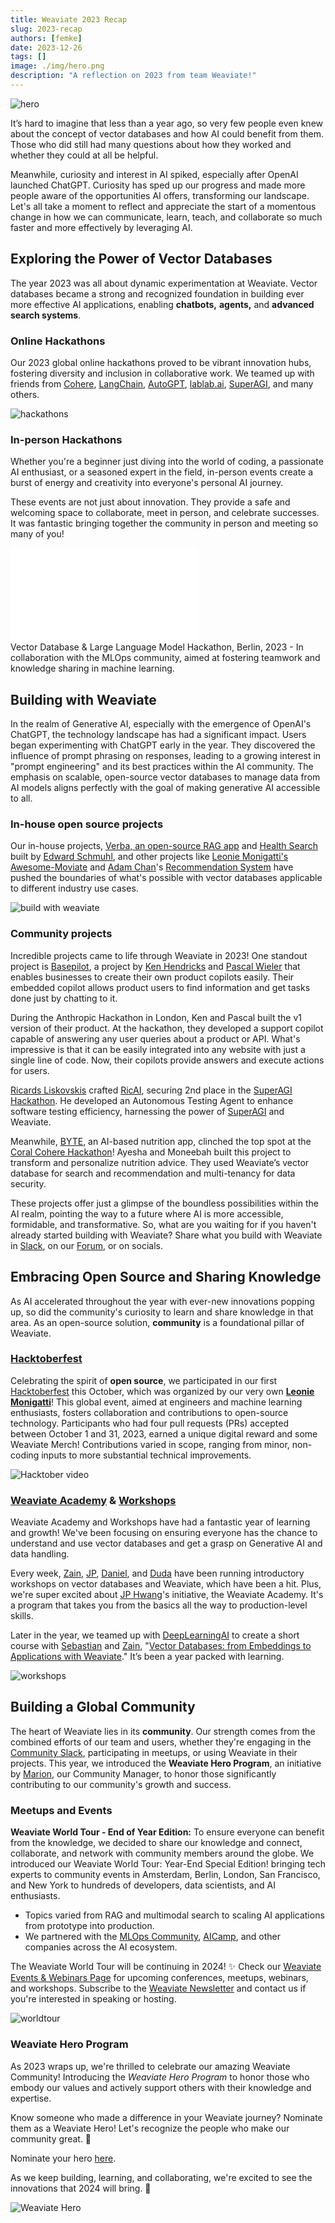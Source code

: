 ```yaml
---
title: Weaviate 2023 Recap
slug: 2023-recap
authors: [femke]
date: 2023-12-26
tags: []
image: ./img/hero.png
description: "A reflection on 2023 from team Weaviate!"
---
```

![hero](img/hero.png)

<!-- truncate -->

It’s hard to imagine that less than a year ago, so very few people even knew about the concept of vector databases and how AI could benefit from them. Those who did still had many questions about how they worked and whether they could at all be helpful.

Meanwhile, curiosity and interest in AI spiked, especially after OpenAI launched ChatGPT. Curiosity has sped up our progress and made more people aware of the opportunities AI offers, transforming our landscape. Let's all take a moment to reflect and appreciate the start of a momentous change in how we can communicate, learn, teach, and collaborate so much faster and more effectively by leveraging AI.

## Exploring the Power of Vector Databases

The year 2023 was all about dynamic experimentation at Weaviate. Vector databases became a strong and recognized foundation in building ever more effective AI applications, enabling **chatbots,** **agents,** and **advanced** **search systems**.

### Online Hackathons

Our 2023 global online hackathons proved to be vibrant innovation hubs, fostering diversity and inclusion in collaborative work. We teamed up with friends from [Cohere](https://cohere.com/), [LangChain](https://www.langchain.com/), [AutoGPT](https://autogpt.net/), [lablab.ai](https://lablab.ai/), [SuperAGI](https://superagi.com/), and many others.

![hackathons](img/hackathons.png)

### In-person Hackathons
Whether you're a beginner just diving into the world of coding, a passionate AI enthusiast, or a seasoned expert in the field, in-person events create a burst of energy and creativity into everyone's personal AI journey.

These events are not just about innovation. They provide a safe and welcoming space to collaborate, meet in person, and celebrate successes. It was fantastic bringing together the community in person and meeting so many of you!

<div className="youtube">
    <iframe src="//www.youtube.com/embed/_whxda27bCQ" frameBorder="0" allowFullScreen></iframe>
</div>
Vector Database & Large Language Model Hackathon, Berlin, 2023 - In collaboration with the MLOps community, aimed at fostering teamwork and knowledge sharing in machine learning.

## Building with Weaviate
In the realm of Generative AI, especially with the emergence of OpenAI's ChatGPT, the technology landscape has had a significant impact. Users began experimenting with ChatGPT early in the year. They discovered the influence of prompt phrasing on responses, leading to a growing interest in "prompt engineering" and its best practices within the AI community. The emphasis on scalable, open-source vector databases to manage data from AI models aligns perfectly with the goal of making generative AI accessible to all.

### In-house open source projects

Our in-house projects, [Verba, an open-source RAG app](https://github.com/weaviate/Verba) and [Health Search](https://github.com/weaviate/healthsearch-demo) built by [Edward Schmuhl](https://www.linkedin.com/in/edwardschmuhl/), and other projects like [Leonie Monigatti's](https://www.linkedin.com/in/804250ab/) [Awesome-Moviate](https://github.com/weaviate-tutorials/awesome-moviate) and [Adam Chan](https://www.linkedin.com/in/itsajchan/)'s [Recommendation System](https://github.com/itsajchan/Create-JSON-Data-with-AI) have pushed the boundaries of what's possible with vector databases applicable to different industry use cases.

![build with weaviate](img/Group_2596_(1).png)

### Community projects

Incredible projects came to life through Weaviate in 2023! One standout project is [Basepilot](https://www.basepilot.com/), a project by [Ken Hendricks](https://www.linkedin.com/in/ken-hendricks-96181611a/) and [Pascal Wieler](https://www.linkedin.com/in/pascal-wieler/) that enables businesses to create their own product copilots easily. Their embedded copilot allows product users to find information and get tasks done just by chatting to it.

During the Anthropic Hackathon in London, Ken and Pascal built the v1 version of their product. At the hackathon, they developed a support copilot capable of answering any user queries about a product or API. What's impressive is that it can be easily integrated into any website with just a single line of code. Now, their copilots provide answers and execute actions for users.

[Ricards Liskovskis](https://www.linkedin.com/in/ricards-liskovskis-1872781a9/) crafted [RicAI](https://lablab.ai/event/autonomous-agents-hackathon/ricai/ricai-autonomous-testing-agent), securing 2nd place in the [SuperAGI Hackathon](https://superagi.com/autonomous-agents-hackathon/). He developed an Autonomous Testing Agent to enhance software testing efficiency, harnessing the power of [SuperAGI](https://www.linkedin.com/company/superagi/) and Weaviate.

Meanwhile, [BYTE](https://lablab.ai/event/cohere-coral-hackathon/byte/byte-ai-based-nutrition-app), an AI-based nutrition app, clinched the top spot at the [Coral Cohere Hackathon](https://lablab.ai/event/cohere-coral-hackathon)! Ayesha and Moneebah built this project to transform and personalize nutrition advice. They used Weaviate’s vector database for search and recommendation and multi-tenancy for data security.

These projects offer just a glimpse of the boundless possibilities within the AI realm, pointing the way to a future where AI is more accessible, formidable, and transformative. So, what are you waiting for if you haven't already started building with Weaviate? Share what you build with Weaviate in [Slack](https://weaviate.slack.com/), on our [Forum](https://forum.weaviate.io/), or on socials.

## Embracing Open Source and Sharing Knowledge

As AI accelerated throughout the year with ever-new innovations popping up, so did the community's curiosity to learn and share knowledge in that area. As an open-source solution, **community** is a foundational pillar of Weaviate.

### [Hacktoberfest](https://weaviate.io/blog/hacktoberfest-2023)

Celebrating the spirit of **open source**, we participated in our first [Hacktoberfest](https://hacktoberfest.com/) this October, which was organized by our very own **[Leonie Monigatti](https://www.linkedin.com/in/804250ab/)**! This global event, aimed at engineers and machine learning enthusiasts, fosters collaboration and contributions to open-source technology. Participants who had four pull requests (PRs) accepted between October 1 and 31, 2023, earned a unique digital reward and some Weaviate Merch! Contributions varied in scope, ranging from minor, non-coding inputs to more substantial technical improvements.

![Hacktober video](img/hacktober.gif)

### [Weaviate Academy](/developers/academy) & [Workshops](/community/events)
Weaviate Academy and Workshops have had a fantastic year of learning and growth! We've been focusing on ensuring everyone has the chance to understand and use vector databases and get a grasp on Generative AI and data handling.

Every week, [Zain](https://www.linkedin.com/in/zainhas/), [JP](https://www.linkedin.com/in/jphwang/), [Daniel](https://www.linkedin.com/in/malgamves/), and [Duda](https://www.linkedin.com/in/dudanogueira/) have been running introductory workshops on vector databases and Weaviate, which have been a hit. Plus, we're super excited about [JP Hwang](https://www.linkedin.com/in/jphwang/)'s initiative, the Weaviate Academy. It's a program that takes you from the basics all the way to production-level skills.

Later in the year, we teamed up with [DeepLearningAI](https://www.deeplearning.ai/) to create a short course with [Sebastian](https://www.linkedin.com/in/sebawita/) and [Zain](https://www.linkedin.com/in/zainhas/), "[Vector Databases: from Embeddings to Applications with Weaviate](https://www.deeplearning.ai/short-courses/vector-databases-embeddings-applications/)." It’s been a year packed with learning.

![workshops](img/workshops_3.png)

## Building a Global Community

The heart of Weaviate lies in its **community**. Our strength comes from the combined efforts of our team and users, whether they're engaging in the [Community Slack](https://weaviate.slack.com/), participating in meetups, or using Weaviate in their projects. This year, we introduced the **Weaviate Hero Program**, an initiative by [Marion](https://www.linkedin.com/in/marionnehring/), our Community Manager, to honor those significantly contributing to our community's growth and success.

### Meetups and Events

**Weaviate World Tour - End of Year Edition:** To ensure everyone can benefit from the knowledge, we decided to share our knowledge and connect, collaborate, and network with community members around the globe. We introduced our Weaviate World Tour: Year-End Special Edition! bringing tech experts to community events in Amsterdam, Berlin, London, San Francisco, and New York to hundreds of developers, data scientists, and AI enthusiasts.

- Topics varied from RAG and multimodal search to scaling AI applications from prototype into production.
- We partnered with the [MLOps Community](https://mlops.community/), [AICamp](https://www.aicamp.ai/), and other companies across the AI ecosystem.

The Weaviate World Tour will be continuing in 2024! ✨ Check our [Weaviate Events & Webinars Page](https://weaviate.io/community/events) for upcoming conferences, meetups, webinars, and workshops. Subscribe to the [Weaviate Newsletter](https://newsletter.weaviate.io/) and contact us if you're interested in speaking or hosting.

![worldtour](img/Group_2597.png)

### Weaviate Hero Program

As 2023 wraps up, we're thrilled to celebrate our amazing Weaviate Community! Introducing the *Weaviate Hero Program* to honor those who embody our values and actively support others with their knowledge and expertise.

Know someone who made a difference in your Weaviate journey? Nominate them as a Weaviate Hero! Let's recognize the people who make our community great. 💚

Nominate your hero [here](https://docs.google.com/forms/d/e/1FAIpQLSePtgvTPZGx2gbCzVdyjitQ0WHrq4gNNZKiaqrQhphmJc3vJA/viewform).

As we keep building, learning, and collaborating, we're excited to see the innovations that 2024 will bring. 💫

![Weaviate Hero](img/Weaviate-hero_(1).gif)


<WhatNext />